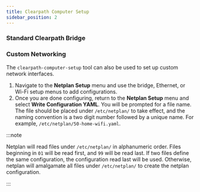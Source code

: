 ```yaml
---
title: Clearpath Computer Setup
sidebar_position: 2
---
```



<ComputerNetworkingSetupInstall />

### Standard Clearpath Bridge

<StandardClearpathBridgeSetup />

### Custom Networking

The `clearpath-computer-setup` tool can also be used to set up custom network interfaces.

1. Navigate to the **Netplan Setup** menu and use the bridge, Ethernet, or Wi-Fi setup menus to add configurations.
2. Once you are done configuring, return to the **Netplan Setup** menu and select **Write Configuration YAML**. You will be prompted for a file name. The file should be
   placed under `/etc/netplan/` to take effect, and the naming convention is a two digit number followed by a unique name.
   For example, `/etc/netplan/50-home-wifi.yaml`.

:::note

Netplan will read files under `/etc/netplan/` in alphanumeric order. Files beginning in `01` will be read first, and `99` will be read last.
If two files define the same configuration, the configuration read last will be used. Otherwise, netplan will
amalgamate all files under `/etc/netplan/` to create the netplan configuration.

:::
